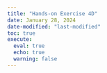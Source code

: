 ```yaml
---
title: "Hands-on Exercise 4D"
date: January 28, 2024
date-modified: "last-modified"
toc: true
execute:
  eval: true
  echo: true
  warning: false
---
```


